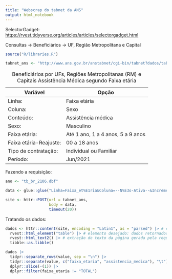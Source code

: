 ```yaml
---
title: "Webscrap do tabnet da ANS"
output: html_notebook
---
```


SelectorGadget: <https://rvest.tidyverse.org/articles/articles/selectorgadget.html>

Consultas $\to$ Beneficiários $\to$ UF, Região Metropolitana e Capital

```r
source("R/libraries.R")

tabnet_ans <- "http://www.ans.gov.br/anstabnet/cgi-bin/tabnet?dados/tabnet_br.def"
```

| Variável               | Opção                             |
|------------------------|-----------------------------------|
| Linha:                 | Faixa etária                      |
| Coluna:                | Sexo                              |
| Conteúdo:              | Assistência médica                |
| Sexo:                  | Masculino                         |
| Faixa etária:          | Até 1 ano, 1 a 4 anos, 5 a 9 anos |
| Faixa etária-Reajuste: | 00 a 18 anos                      |
| Tipo de contratação:   | Individual ou Familiar            |
| Período:               | Jun/2021                          |

: Beneficiários por UFs, Regiões Metropolitanas (RM) e Capitais Assistência Médica segundo Faixa etária

Fazendo a requisição:

```r
ano <- "tb_br_2106.dbf"

data <- glue::glue("Linha=Faixa_et%E1ria&Coluna=--N%E3o-Ativa--&Incremento=Assist%EAncia_M%E9dica&Arquivos=tb_br_2106.dbf&SSexo=1&SFaixa_et%E1ria=1&SFaixa_et%E1ria=2&SFaixa_et%E1ria=3&SFaixa_et%E1ria-Reajuste=1&STipo_de_contrata%E7%E3o=1&S%C9poca_de_contrata%E7%E3o=TODAS_AS_CATEGORIAS__&SSegmenta%E7%E3o=TODAS_AS_CATEGORIAS__&SSegmenta%E7%E3o_grupo=TODAS_AS_CATEGORIAS__&SAbrg._Geogr%E1fica=TODAS_AS_CATEGORIAS__&SModalidade=TODAS_AS_CATEGORIAS__&SUF=TODAS_AS_CATEGORIAS__&SGrande_Regi%E3o=TODAS_AS_CATEGORIAS__&SCapital=TODAS_AS_CATEGORIAS__&SInterior=TODAS_AS_CATEGORIAS__&SReg._Metropolitana=TODAS_AS_CATEGORIAS__&formato=table&mostre=Mostra")

site <- httr::POST(url = tabnet_ans,
                   body = data, 
                   timeout(20))
```

Tratando os dados:

```r
dados <- httr::content(site, encoding = "Latin1", as = "parsed") |> # extrair os dados da rquisição
  rvest::html_element("table") |> # elemento desejado: dados retornados da requisição
  rvest::html_text2() |> # extração do texto da página gerada pela requisição
  tibble::as.tibble() 

dados |>
  tidyr::separate_rows(value, sep = "\n") |> 
  tidyr::separate(value, c("faixa_etaria", "assistencia_medica"), "\t") |> 
  dplyr::slice(-(1)) |> 
  dplyr::filter(faixa_etaria != "TOTAL")
```
